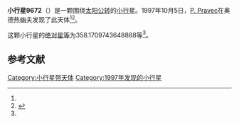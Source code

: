 {{Infobox planet
| bgcolour = #FFFFC0
| name = 9672 Rosenbergerezek
| symbol = 
| image = 
| caption = 
| discovery = yes
| discovery_ref = 
| discoverer = [[P._Pravec|P. Pravec]]
| discovery_site = [[奥德热幽夫|奥德热幽夫]] 
| discovered = 1997年10月5日
| designations = yes
| mp_name = 
| named_after = 
| alt_names = 1997 TA10/ 1985 QU5 / 1985 SO3 / 1986 XV3
| mp_category = [[主带小行星|主带小行星]]
| orbit_ref = <ref name="a">[http://ssd.jpl.nasa.gov/sbdb.cgi?sstr=9672 9672 Rosenbergerezek] {{Wayback|url=http://ssd.jpl.nasa.gov/sbdb.cgi?sstr=9672 |date=20140815142418 }}，小行星數據庫瀏覽器（JPL Small-Body Database Browser）－[[美国国家航空航天局|美国国家航空航天局]]喷气推进实验室</ref>
| epoch = 2456400.5 (2013年4月18日更新)
| aphelion = {{convert|3.350928811783501|AU|km|3|abbr=on|lk=out}}
| perihelion = {{convert|3.019975880813153|AU|km|3|abbr=on}}
| semimajor = {{convert|3.185452346298327|AU|km|3|abbr=on}}
| eccentricity = 0.051947556
| period = 2076.610739 [[日|日]]<br />5.69[[儒略年|儒略年]]
| avg_speed = 
| inclination = 3.707219552968652
| asc_node = 34.40149547785327
| mean_anomaly = 
| arg_peri = 358.1709743648888
| satellites = 
| physical_characteristics = yes
| dimensions = 
| mass = 
| density = 
| surface_grav = 
| escape_velocity = 
| sidereal_day = 
| axial_tilt = 
| pole_ecliptic_lat = 
| pole_ecliptic_lon = 
| albedo = 
| temperatures= 
| temp_name1 = 
| mean_temp_1 = 
| max_temp_1 = 
| temp_name2 = 
| max_temp_2 = 
| spectral_type = 
| abs_magnitude = 358.1709743648888
}}

'''小行星9672'''（{{lang-en|9672 Rosenbergerezek}}）是一颗围绕[[太阳|太阳]][[公转|公转]]的[[小行星|小行星]]。1997年10月5日，[[P._Pravec|P. Pravec]]在奥德热幽夫发现了此天体<ref name="a" /><ref>{{cite news|title=小行星列表|url=http://cfa-www.harvard.edu/iau/lists/NumberedMPs.txt|accessdate=2013-07-08|newspaper=哈佛大学|archive-date=2008-05-17|archive-url=https://web.archive.org/web/20080517010638/http://cfa-www.harvard.edu/iau/lists/NumberedMPs.txt|dead-url=no}}</ref>。

这颗小行星的[[绝对星等|绝对星等]]为358.1709743648888等<ref name="a" />。

==参考文献==
{{reflist}}
{{Minor Planet Number|[[小行星9671|小行星9671]]|[[小行星9673|小行星9673]]}}

{{小天体}}

[[Category:小行星带天体|Category:小行星带天体]]
[[Category:1997年发现的小行星|Category:1997年发现的小行星]]

{{asteroid-stub}}